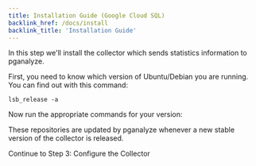 ```yaml
---
title: Installation Guide (Google Cloud SQL)
backlink_href: /docs/install
backlink_title: 'Installation Guide'
---
```



In this step we'll install the collector which sends statistics information to pganalyze.

First, you need to know which version of Ubuntu/Debian you are running. You can find out with this command:

```
lsb_release -a
```

Now run the appropriate commands for your version:

<CollectorPkgInstallInstructions kind="deb" />

These repositories are updated by pganalyze whenever a new stable version of the
collector is released.

<Link className="btn btn-success" to="03_configure_the_collector_package">
  Continue to Step 3: Configure the Collector
</Link>
